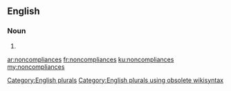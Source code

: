==English==

===Noun===
{{head|en}}

# {{plural of|noncompliance}}

[[Category:English plurals]][[Category:English plurals using obsolete wikisyntax]]

[[ar:noncompliances]]
[[fr:noncompliances]]
[[ku:noncompliances]]
[[my:noncompliances]]